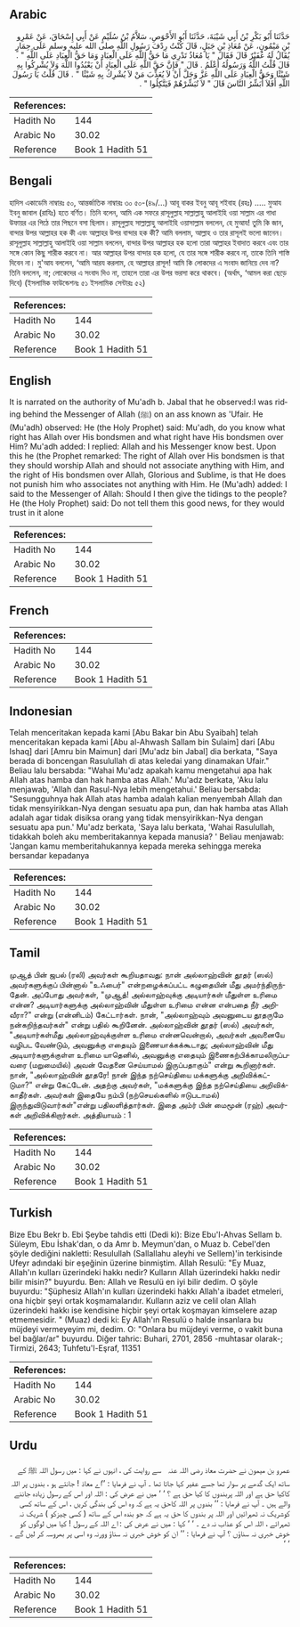 ## Arabic


<div dir="rtl" lang="ar" style={{fontSize:'larger',backgroundColor:'#f8f9fa',padding:20}}>
حَدَّثَنَا أَبُو بَكْرِ بْنُ أَبِي شَيْبَةَ، حَدَّثَنَا أَبُو الأَحْوَصِ، سَلاَّمُ بْنُ سُلَيْمٍ عَنْ أَبِي إِسْحَاقَ، عَنْ عَمْرِو بْنِ مَيْمُونٍ، عَنْ مُعَاذِ بْنِ جَبَلٍ، قَالَ كُنْتُ رِدْفَ رَسُولِ اللَّهِ صلى الله عليه وسلم عَلَى حِمَارٍ يُقَالُ لَهُ عُفَيْرٌ قَالَ فَقَالَ ‏"‏ يَا مُعَاذُ تَدْرِي مَا حَقُّ اللَّهِ عَلَى الْعِبَادِ وَمَا حَقُّ الْعِبَادِ عَلَى اللَّهِ ‏"‏ ‏.‏ قَالَ قُلْتُ اللَّهُ وَرَسُولُهُ أَعْلَمُ ‏.‏ قَالَ ‏"‏ فَإِنَّ حَقَّ اللَّهِ عَلَى الْعِبَادِ أَنْ يَعْبُدُوا اللَّهَ وَلاَ يُشْرِكُوا بِهِ شَيْئًا وَحَقُّ الْعِبَادِ عَلَى اللَّهِ عَزَّ وَجَلَّ أَنْ لاَ يُعَذِّبَ مَنْ لاَ يُشْرِكُ بِهِ شَيْئًا ‏"‏ ‏.‏ قَالَ قُلْتُ يَا رَسُولَ اللَّهِ أَفَلاَ أُبَشِّرُ النَّاسَ قَالَ ‏"‏ لاَ تُبَشِّرْهُمْ فَيَتَّكِلُوا ‏"‏ ‏.‏
</div>
<div style={{backgroundColor:'#f8f9fa',padding:20, marginBottom: 10}}><table> <thead> <tr> <th>References:</th> <th></th> </tr> </thead> <tbody><tr><td>Hadith No</td><td>144</td></tr><tr><td>Arabic No</td><td>30.02</td></tr><tr><td>Reference</td><td>Book 1 Hadith 51</td></tr></tbody></table></div>

## Bengali


<div dir="ltr" lang="bn" style={{fontSize:'larger',backgroundColor:'#f8f9fa',padding:20}}>
হাদিস একাডেমি নাম্বারঃ ৫০, আন্তর্জাতিক নাম্বারঃ ৩০ ৫০-(৪৯/...) আবূ বাকর ইবনু আবূ শইবাহ (রহঃ) ..... মুআয ইবনু জাবাল (রাযিঃ) হতে বর্ণিত। তিনি বলেন, আমি এক সফরে রাসূলুল্লাহ সাল্লাল্লাহু আলাইহি ওয়া সাল্লাম এর গাধা উফায়র এর পিঠে তার পিছনে বসা ছিলাম। রাসূলুল্লাহ সাল্লাল্লাহু আলাইহি ওয়াসাল্লাম বললেন, হে মুআয! তুমি কি জান, বান্দার উপর আল্লাহর হক কী এবং আল্লাহর উপর বান্দার হক কী? আমি বললাম, আল্লাহ ও তার রাসূলই ভলো জানেন। রাসূলুল্লাহ সাল্লাল্লাহু আলাইহি ওয়া সাল্লাম বললেন, বান্দার উপর আল্লাহর হক হলো তারা আল্লাহর ইবাদাত করবে এবং তার সঙ্গে কোন কিছু শারীক করবে না। আর আল্লাহর উপর বান্দার হক হলো, যে তার সঙ্গে শারীক করবে না, তাকে তিনি শাস্তি দিবেন না। মু'আয বললেন, ‘আমি আরয করলাম, হে আল্লাহর রাসূল! আমি কি লোকদের এ সংবাদ জানিয়ে দেব না? তিনি বললেন, না; লোকেদের এ সংবাদ দিও না, তাহলে তারা এর উপর ভরসা করে থাকবে। (অর্থাৎ, ‘আমল করা ছেড়ে দিবে) (ইসলামিক ফাউন্ডেশনঃ ৫১ ইসলামিক সেন্টারঃ ৫২)
</div>
<div style={{backgroundColor:'#f8f9fa',padding:20, marginBottom: 10}}><table> <thead> <tr> <th>References:</th> <th></th> </tr> </thead> <tbody><tr><td>Hadith No</td><td>144</td></tr><tr><td>Arabic No</td><td>30.02</td></tr><tr><td>Reference</td><td>Book 1 Hadith 51</td></tr></tbody></table></div>

## English


<div dir="ltr" lang="en" style={{fontSize:'larger',backgroundColor:'#f8f9fa',padding:20}}>
It is narrated on the authority of Mu'adh b. Jabal that he observed:I was riding behind the Messenger of Allah (ﷺ) on an ass known as 'Ufair. He (Mu'adh) observed: He (the Holy Prophet) said: Mu'adh, do you know what right has Allah over His bondsmen and what right have His bondsmen over Him? Mu'adh added: I replied: Allah and his Messenger know best. Upon this he (the Prophet remarked: The right of Allah over His bondsmen is that they should worship Allah and should not associate anything with Him, and the right of His bondsmen over Allah, Glorious and Sublime, is that He does not punish him who associates not anything with Him. He (Mu'adh) added: I said to the Messenger of Allah: Should I then give the tidings to the people? He (the Holy Prophet) said: Do not tell them this good news, for they would trust in it alone
</div>
<div style={{backgroundColor:'#f8f9fa',padding:20, marginBottom: 10}}><table> <thead> <tr> <th>References:</th> <th></th> </tr> </thead> <tbody><tr><td>Hadith No</td><td>144</td></tr><tr><td>Arabic No</td><td>30.02</td></tr><tr><td>Reference</td><td>Book 1 Hadith 51</td></tr></tbody></table></div>

## French


<div dir="ltr" lang="fr" style={{fontSize:'larger',backgroundColor:'#f8f9fa',padding:20}}>

</div>
<div style={{backgroundColor:'#f8f9fa',padding:20, marginBottom: 10}}><table> <thead> <tr> <th>References:</th> <th></th> </tr> </thead> <tbody><tr><td>Hadith No</td><td>144</td></tr><tr><td>Arabic No</td><td>30.02</td></tr><tr><td>Reference</td><td>Book 1 Hadith 51</td></tr></tbody></table></div>

## Indonesian


<div dir="ltr" lang="id" style={{fontSize:'larger',backgroundColor:'#f8f9fa',padding:20}}>
Telah menceritakan kepada kami [Abu Bakar bin Abu Syaibah] telah menceritakan kepada kami [Abu al-Ahwash Sallam bin Sulaim] dari [Abu Ishaq] dari [Amru bin Maimun] dari [Mu'adz bin Jabal] dia berkata, "Saya berada di boncengan Rasulullah di atas keledai yang dinamakan Ufair." Beliau lalu bersabda: "Wahai Mu'adz apakah kamu mengetahui apa hak Allah atas hamba dan hak hamba atas Allah.' Mu'adz berkata, 'Aku lalu menjawab, 'Allah dan Rasul-Nya lebih mengetahui.' Beliau bersabda: "Sesungguhnya hak Allah atas hamba adalah kalian menyembah Allah dan tidak mensyirikkan-Nya dengan sesuatu apa pun, dan hak hamba atas Allah adalah agar tidak disiksa orang yang tidak mensyirikkan-Nya dengan sesuatu apa pun.' Mu'adz berkata, 'Saya lalu berkata, 'Wahai Rasulullah, tidakkah boleh aku memberitakannya kepada manusia? ' Beliau menjawab: 'Jangan kamu memberitahukannya kepada mereka sehingga mereka bersandar kepadanya
</div>
<div style={{backgroundColor:'#f8f9fa',padding:20, marginBottom: 10}}><table> <thead> <tr> <th>References:</th> <th></th> </tr> </thead> <tbody><tr><td>Hadith No</td><td>144</td></tr><tr><td>Arabic No</td><td>30.02</td></tr><tr><td>Reference</td><td>Book 1 Hadith 51</td></tr></tbody></table></div>

## Tamil


<div dir="ltr" lang="ta" style={{fontSize:'larger',backgroundColor:'#f8f9fa',padding:20}}>
முஆத் பின் ஜபல் (ரலி) அவர்கள் கூறியதாவது: நான் அல்லாஹ்வின் தூதர் (ஸல்) அவர்களுக்குப் பின்னால் "உஃபைர்" என்றழைக்கப்பட்ட கழுதையின் மீது அமர்ந்திருந்தேன். அப்போது அவர்கள், "முஆத்! அல்லாஹ்வுக்கு அடியார்கள் மீதுள்ள உரிமை என்ன? அடியார்களுக்கு அல்லாஹ்வின் மீதுள்ள உரிமை என்ன என்பதை நீர் அறிவீரா?" என்று (என்னிடம்) கேட்டார்கள். நான், "அல்லாஹ்வும் அவனுடைய தூதருமே நன்கறிந்தவர்கள்" என்று பதில் கூறினேன். அல்லாஹ்வின் தூதர் (ஸல்) அவர்கள், "அடியார்கள்மீது அல்லாஹ்வுக்குள்ள உரிமை என்னவென்றால், அவர்கள் அவனையே வழிபட வேண்டும், அவனுக்கு எதையும் இணையாக்கக்கூடாது; அல்லாஹ்வின் மீது அடியார்களுக்குள்ள உரிமை யாதெனில், அவனுக்கு எதையும் இணைகற்பிக்காமலிருப்பவரை (மறுமையில்) அவன் வேதனை செய்யாமல் இருப்பதாகும்" என்று கூறினார்கள். நான், "அல்லாஹ்வின் தூதரே! நான் இந்த நற்செய்தியை மக்களுக்கு அறிவிக்கட்டுமா?" என்று கேட்டேன். அதற்கு அவர்கள், "மக்களுக்கு இந்த நற்செய்தியை அறிவிக்காதீர்கள். அவர்கள் இதையே நம்பி (நற்செயல்களில் ஈடுபடாமல்) இருந்துவிடுவார்கள்"என்று பதிலளித்தார்கள். இதை அம்ர் பின் மைமூன் (ரஹ்) அவர்கள் அறிவிக்கிறார்கள். அத்தியாயம் : 1
</div>
<div style={{backgroundColor:'#f8f9fa',padding:20, marginBottom: 10}}><table> <thead> <tr> <th>References:</th> <th></th> </tr> </thead> <tbody><tr><td>Hadith No</td><td>144</td></tr><tr><td>Arabic No</td><td>30.02</td></tr><tr><td>Reference</td><td>Book 1 Hadith 51</td></tr></tbody></table></div>

## Turkish


<div dir="ltr" lang="tr" style={{fontSize:'larger',backgroundColor:'#f8f9fa',padding:20}}>
Bize Ebu Bekr b. Ebi Şeybe tahdis etti (Dedi ki): Bize Ebu'l-Ahvas Sellam b. Süleym, Ebu İshak'dan, o da Amr b. Meymun'dan, o Muaz b. Cebel'den şöyle dediğini nakletti: Resulullah (Sallallahu aleyhi ve Sellem)'in terkisinde Ufeyr adındaki bir eşeğinin üzerine binmiştim. Allah Resulü: "Ey Muaz, Allah'ın kulları üzerindeki hakkı nedir? Kulların Allah üzerindeki hakkı nedir bilir misin?" buyurdu. Ben: Allah ve Resulü en iyi bilir dedim. O şöyle buyurdu: "Şüphesiz Allah'ın kulları üzerindeki hakkı Allah'a ibadet etmeleri, ona hiçbir şeyi ortak koşmamalarıdır. Kulların aziz ve celil olan Allah üzerindeki hakkı ise kendisine hiçbir şeyi ortak koşmayan kimselere azap etmemesidir. " (Muaz) dedi ki: Ey Allah'ın Resulü o halde insanlara bu müjdeyi vermeyeyim mi, dedim. O: "Onlara bu müjdeyi verme, o vakit buna bel bağlar/ar" buyurdu. Diğer tahric: Buhari, 2701, 2856 -muhtasar olarak-; Tirmizi, 2643; Tuhfetu'l-Eşraf, 11351
</div>
<div style={{backgroundColor:'#f8f9fa',padding:20, marginBottom: 10}}><table> <thead> <tr> <th>References:</th> <th></th> </tr> </thead> <tbody><tr><td>Hadith No</td><td>144</td></tr><tr><td>Arabic No</td><td>30.02</td></tr><tr><td>Reference</td><td>Book 1 Hadith 51</td></tr></tbody></table></div>

## Urdu


<div dir="rtl" lang="ur" style={{fontSize:'larger',backgroundColor:'#f8f9fa',padding:20}}>
عمرو بن میمون نے حضرت معاذ ‌رضی ‌اللہ ‌عنہ ‌ ‌ سے روایت کی ، انہوں نے کہا : میں رسول اللہ ﷺ کے ساتھ ایک گدھے پر سوار تھا جسے عفیر کہا جاتا تھا ۔ آپ نے فرمایا : ’’اے معاذ ! جانتے ہو ، بندوں پر اللہ کاکیا حق ہے اور اللہ پربندوں کا کیا حق ہے ؟ ‘ ‘ میں نے عرض کی : اللہ اور اس کے رسول زیادہ جاننے والے ہیں ۔ آپ نے فرمایا : ’’ بندوں پر اللہ کاحق یہ ہے کہ وہ اس کی بندگی کریں ، اس کے ساتھ کسی کوشریک نہ ٹھہرائیں اور اللہ پر بندوں کا حق یہ ہے کہ جو بندہ اس کے ساتھ ( کسی چیزکو ) شریک نہ ٹھہرائے ، اللہ اس کو عذاب نہ دے ۔ ‘ ‘ کہا : میں نے عرض کی : اے اللہ کے رسول ! کیا میں لوگوں کو خوش خبری نہ سناؤں ؟ آپ نے فرمایا : ’’ ان کو خوش خبری نہ سناؤ وورنہ وہ اسی پر بھروسہ کر لیں گے ۔ ‘ ‘
</div>
<div style={{backgroundColor:'#f8f9fa',padding:20, marginBottom: 10}}><table> <thead> <tr> <th>References:</th> <th></th> </tr> </thead> <tbody><tr><td>Hadith No</td><td>144</td></tr><tr><td>Arabic No</td><td>30.02</td></tr><tr><td>Reference</td><td>Book 1 Hadith 51</td></tr></tbody></table></div>
